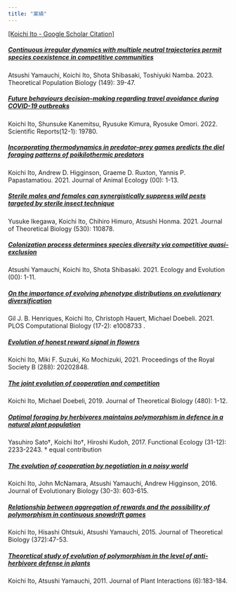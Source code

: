 ```yaml
---
title: "業績"
---
```


[\[Koichi Ito - Google Scholar Citation\]](https://scholar.google.com/citations?hl=ja&view_op=list_works&gmla=AJsN-F6NanGQGUoTvjhhZLwxZxz03Q75J6xV7lIsD5oyKKcyCX0COH9t614j5E59fx-Q1iEfGOqTxJEFfqZ1qO3IZLDv-DyxkUGl2QKNPUr7yqrEijjoBqdH4zneP8S7xUgKKYdFGk8-15AsWAfJTXyhu91cD79Owg&user=YAl7gAYAAAAJ)

##### [Continuous irregular dynamics with multiple neutral trajectories permit species coexistence in competitive communities](https://www.sciencedirect.com/science/article/pii/S0040580922000806)
Atsushi Yamauchi, Koichi Ito, Shota Shibasaki, Toshiyuki Namba. 2023. Theoretical Population Biology (149): 39-47. 

##### [Future behaviours decision-making regarding travel avoidance during COVID-19 outbreaks](https://www.nature.com/articles/s41598-022-24323-1)
Koichi Ito, Shunsuke Kanemitsu, Ryusuke Kimura, Ryosuke Omori. 2022. Scientific Reports(12-1): 19780. 

##### [Incorporating thermodynamics in predator–prey games predicts the diel foraging patterns of poikilothermic predators](https://besjournals.onlinelibrary.wiley.com/doi/10.1111/1365-2656.13608)
Koichi Ito, Andrew D. Higginson, Graeme D. Ruxton, Yannis P. Papastamatiou. 2021. Journal of Animal Ecology (00): 1-13. 

##### [Sterile males and females can synergistically suppress wild pests targeted by sterile insect technique](https://www.sciencedirect.com/science/article/pii/S0022519321002976?via%3Dihub)
Yusuke Ikegawa, Koichi Ito, Chihiro Himuro, Atsushi Honma. 2021. Journal of Theoretical Biology (530): 110878. 

##### [Colonization process determines species diversity via competitive quasi‐exclusion](https://onlinelibrary-wiley-com.ezproxy.library.ubc.ca/doi/full/10.1002/ece3.7342)
Atsushi Yamauchi, Koichi Ito, Shota Shibasaki. 2021. Ecology and Evolution (00): 1-11. 

##### [On the importance of evolving phenotype distributions on evolutionary diversification](https://journals.plos.org/ploscompbiol/article?id=10.1371/journal.pcbi.1008733)
Gil J. B. Henriques, Koichi Ito, Christoph Hauert, Michael Doebeli. 2021. PLOS Computational Biology (17-2): e1008733 .

##### [Evolution of honest reward signal in flowers](https://royalsocietypublishing.org/doi/10.1098/rspb.2020.2848)
Koichi Ito, Miki F. Suzuki, Ko Mochizuki, 2021. Proceedings of the Royal Society B (288): 20202848.

##### [The joint evolution of cooperation and competition](https://www.sciencedirect.com/science/article/pii/S0022519319302875)
Koichi Ito, Michael Doebeli, 2019. Journal of Theoretical Biology (480): 1-12.

##### [Optimal foraging by herbivores maintains polymorphism in defence in a natural plant population](https://besjournals.onlinelibrary.wiley.com/doi/full/10.1111/1365-2435.12937)
Yasuhiro Sato†, Koichi Ito†, Hiroshi Kudoh, 2017. Functional Ecology (31-12): 2233-2243.   † equal contribution

##### [The evolution of cooperation by negotiation in a noisy world](http://onlinelibrary.wiley.com/doi/10.1111/jeb.13030/abstract)
Koichi Ito, John McNamara, Atsushi Yamauchi, Andrew Higginson, 2016. Journal of Evolutionary Biology (30-3): 603-615.

##### [Relationship between aggregation of rewards and the possibility of polymorphism in continuous snowdrift games](http://www.sciencedirect.com/science/article/pii/S0022519315000740)
Koichi Ito, Hisashi Ohtsuki, Atsushi Yamauchi, 2015. Journal of Theoretical Biology (372):47-53. 

##### [Theoretical study of evolution of polymorphism in the level of anti-herbivore defense in plants](https://www.tandfonline.com/doi/full/10.1080/17429145.2010.544771)
Koichi Ito, Atsushi Yamauchi, 2011.  Journal of Plant Interactions (6):183-184.
